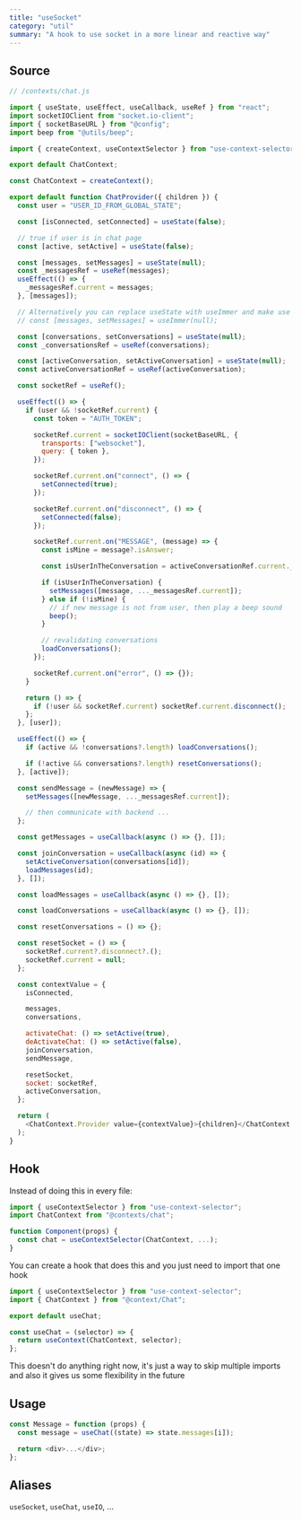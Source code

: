 ```yaml
---
title: "useSocket"
category: "util"
summary: "A hook to use socket in a more linear and reactive way"
---
```


## Source

```javascript
// /contexts/chat.js

import { useState, useEffect, useCallback, useRef } from "react";
import socketIOClient from "socket.io-client";
import { socketBaseURL } from "@config";
import beep from "@utils/beep";

import { createContext, useContextSelector } from "use-context-selector";

export default ChatContext;

const ChatContext = createContext();

export default function ChatProvider({ children }) {
  const user = "USER_ID_FROM_GLOBAL_STATE";

  const [isConnected, setConnected] = useState(false);

  // true if user is in chat page
  const [active, setActive] = useState(false);

  const [messages, setMessages] = useState(null);
  const _messagesRef = useRef(messages);
  useEffect(() => {
    _messagesRef.current = messages;
  }, [messages]);

  // Alternatively you can replace useState with useImmer and make use of functional updates( setState(draft => { ... }) )
  // const [messages, setMessages] = useImmer(null);

  const [conversations, setConversations] = useState(null);
  const _conversationsRef = useRef(conversations);

  const [activeConversation, setActiveConversation] = useState(null);
  const activeConversationRef = useRef(activeConversation);

  const socketRef = useRef();

  useEffect(() => {
    if (user && !socketRef.current) {
      const token = "AUTH_TOKEN";

      socketRef.current = socketIOClient(socketBaseURL, {
        transports: ["websocket"],
        query: { token },
      });

      socketRef.current.on("connect", () => {
        setConnected(true);
      });

      socketRef.current.on("disconnect", () => {
        setConnected(false);
      });

      socketRef.current.on("MESSAGE", (message) => {
        const isMine = message?.isAnswer;

        const isUserInTheConversation = activeConversationRef.current._id === message.conversation?._id; // prettier-ignore

        if (isUserInTheConversation) {
          setMessages([message, ..._messagesRef.current]);
        } else if (!isMine) {
          // if new message is not from user, then play a beep sound
          beep();
        }

        // revalidating conversations
        loadConversations();
      });

      socketRef.current.on("error", () => {});
    }

    return () => {
      if (!user && socketRef.current) socketRef.current.disconnect();
    };
  }, [user]);

  useEffect(() => {
    if (active && !conversations?.length) loadConversations();

    if (!active && conversations?.length) resetConversations();
  }, [active]);

  const sendMessage = (newMessage) => {
    setMessages([newMessage, ..._messagesRef.current]);

    // then communicate with backend ...
  };

  const getMessages = useCallback(async () => {}, []);

  const joinConversation = useCallback(async (id) => {
    setActiveConversation(conversations[id]);
    loadMessages(id);
  }, []);

  const loadMessages = useCallback(async () => {}, []);

  const loadConversations = useCallback(async () => {}, []);

  const resetConversations = () => {};

  const resetSocket = () => {
    socketRef.current?.disconnect?.();
    socketRef.current = null;
  };

  const contextValue = {
    isConnected,

    messages,
    conversations,

    activateChat: () => setActive(true),
    deActivateChat: () => setActive(false),
    joinConversation,
    sendMessage,

    resetSocket,
    socket: socketRef,
    activeConversation,
  };

  return (
    <ChatContext.Provider value={contextValue}>{children}</ChatContext.Provider>
  );
}
```

## Hook

Instead of doing this in every file:

```javascript
import { useContextSelector } from "use-context-selector";
import ChatContext from "@contexts/chat";

function Component(props) {
  const chat = useContextSelector(ChatContext, ...);
}
```

You can create a hook that does this and you just need to import that one hook

```javascript
import { useContextSelector } from "use-context-selector";
import { ChatContext } from "@context/Chat";

export default useChat;

const useChat = (selector) => {
  return useContext(ChatContext, selector);
};
```

This doesn't do anything right now, it's just a way to skip multiple imports and also it gives us some flexibility in the future

## Usage

```javascript
const Message = function (props) {
  const message = useChat((state) => state.messages[i]);

  return <div>...</div>;
};
```

## Aliases

`useSocket`, `useChat`, `useIO`, ...
